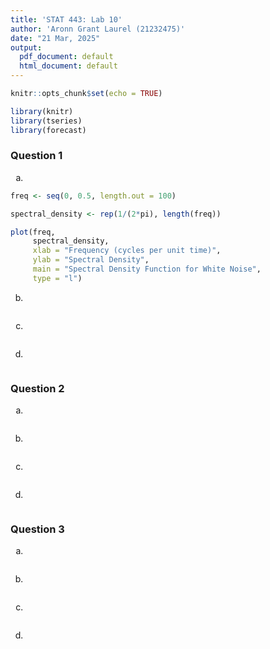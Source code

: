 ```yaml
---
title: 'STAT 443: Lab 10'
author: 'Aronn Grant Laurel (21232475)'
date: "21 Mar, 2025"
output:
  pdf_document: default
  html_document: default
---
```


```r
knitr::opts_chunk$set(echo = TRUE)

library(knitr)
library(tseries)
library(forecast)
```

### Question 1

(a)

```r
freq <- seq(0, 0.5, length.out = 100)

spectral_density <- rep(1/(2*pi), length(freq))

plot(freq,
     spectral_density, 
     xlab = "Frequency (cycles per unit time)", 
     ylab = "Spectral Density", 
     main = "Spectral Density Function for White Noise",
     type = "l")
```


(b)

```r

```

(c)

```r

```


(d)

```r

```


### Question 2

(a)

```r

```


(b)

```r

```

(c)

```r

```


(d)

```r

```


### Question 3

(a)

```r

```


(b)

```r

```

(c)

```r

```


(d)

```r

```
